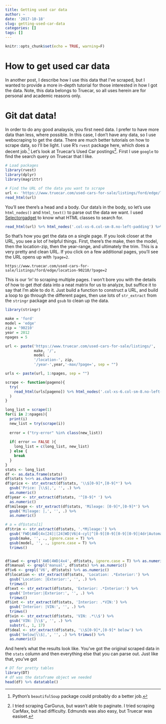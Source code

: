 ```yaml
---
title: Getting used car data
author: ~
date: '2017-10-18'
slug: getting-used-car-data
categories: []
tags: []
---
```

```r
knitr::opts_chunk$set(echo = TRUE, warning=F)
```

# How to get used car data
In another post, I describe how I use this data that I've scraped, but I wanted to provide a more in-depth tutorial for those interested in how I got the data. Note, this data belongs to Truecar, so all uses herein are for personal and academic reasons only.

# Git dat data!
In order to do any good analaysis, you first need data. I prefer to have more data than less, where possible. In this case, I don't have any data, so I use webscraping to get the data. There are much better tutorials on how to scrape data, so I'll be light. I use R's `rvest` package here, which does a decent job.[^1] Let's look at Truecar's Used Car postings[^2]. First I use `google` to find the search query on Truecar that I like. 

[^1]: Python's `beautifulSoup` package could probably do a better job.

[^2]:I tried scraping CarGurus, but wasn't able to paginate. I tried scraping CarMax, but had difficulty. Edmunds was also easy, but Truecar was easiset.


```r
# Load packages
library(rvest)
library(dplyr)
library(magrittr)
```
```r
# Find the URL of the data you want to scrape
url <- 'https://www.truecar.com/used-cars-for-sale/listings/ford/edge/location-90210/year-2015-max/?trimSlug=sel-awd'
read_html(url)
```

You'll see there's a head and a body. Our data's in the body, so let's use `html_nodes()` and `html_text()` to parse out the data we want. I used [Selectorgadget](https://cran.r-project.org/web/packages/rvest/vignettes/selectorgadget.html) to know what HTML classes to search for.

```r
read_html(url) %>% html_nodes('.col-xs-6.col-sm-8.no-left-padding') %>% html_text()
```

So that's how you get the data on a single page. If you look closer at the URL, you see a lot of helpful things. First, there's the make, then the model, then the location-zip, then the year-range, and ultimately the trim. This is a very pretty and clean URL. If you click on a few additional pages, you'll see the URL opens up with `?page=2`.
```
https://www.truecar.com/used-cars-for-sale/listings/ford/edge/location-90210/?page=2
```
This is our 'in' to scraping multiple pages. I won't bore you with the details of how to get _that_ data into a neat matrix for us to analyze, but suffice it to say that I'm able to do it. Just build a function to construct a URL, and build a loop to go through the different pages, then use lots of `str_extract` from the `stringr` package and `gsub` to clean up the data.

```r
library(stringr)

make = 'ford'
model = 'edge'
zip = '90210'
year = 2012
npages = 5

url <- paste('https://www.truecar.com/used-cars-for-sale/listings/', 
             make, '/', 
             model ,
             '/location-', zip,
             '/year-',year,'-max/?page=', sep = "")

urls <- paste(url, 1:npages, sep = "")

scrape <- function(pageno){
  try(
    read_html(urls[pageno]) %>% html_nodes('.col-xs-6.col-sm-8.no-left-padding') %>% html_text()
  )
}

long_list = scrape(1)
for(i in 2:npages){
  print(i)
  new_list = try(scrape(i))
  
  error = ("try-error" %in% class(new_list))
  
  if( error == FALSE ){
    long_list = c(long_list, new_list) 
  } else {
    break
  }
}
stats <- long_list
df <- as.data.frame(stats)
df$stats %<>% as.character()
df$price <- str_extract(df$stats, '\\$[0-9]*,[0-9]*') %>% 
  gsub('Price: |\\$|,', '', .) %>%
  as.numeric()
df$year <- str_extract(df$stats, '^[0-9]* ') %>% 
  as.numeric()
df$mileage <- str_extract(df$stats, 'Mileage: [0-9]*,[0-9]*') %>% 
  gsub('Mileage: |,', '', .) %>%
  as.numeric()

# a = df$stats[1]
df$trim <- str_extract(df$stats, '.*Mileage:') %>% 
  gsub('FWD|AWD|4x[24]|[24]WD|V6|4-cyl|^[0-9][0-9][0-9][0-9]|4dr|Automatic|Manual|Mileage:', '', ., ignore.case = T) %>% 
  gsub(make, '', ., ignore.case = T) %>% 
  gsub(model, '', ., ignore.case = T) %>% 
  trimws() 


df$awd <- grepl('AWD|4WD|4x4', df$stats, ignore.case = T) %>% as.numeric()
df$manual <- grepl('manual', df$stats) %>% as.numeric()
df$v6 <- grepl('V6', df$stats) %>% as.numeric()
df$location <- str_extract(df$stats, 'Location: .*Exterior:') %>% 
  gsub('Location: |Exterior:', '', .) %>% 
  trimws() 
df$ext <- str_extract(df$stats, 'Exterior: .*Interior:') %>% 
  gsub('Interior:|Exterior:', '', .) %>% 
  trimws() 
df$int <- str_extract(df$stats, 'Interior: .*VIN:') %>% 
  gsub('Interior: |VIN:', '', .) %>% 
  trimws() 
df$vin <- str_extract(df$stats, 'VIN: .*\\$') %>% 
  gsub('VIN: |\\$', '', .) %>% 
  substr(., 1, 17)
df$deal <- str_extract(df$stats, '\\$[0-9]*,[0-9]* below') %>% 
  gsub('below|\\$|,', '', .) %>% trimws() %>%
  as.numeric()

```

And here's what the results look like. You've got the original scraped data in the `stats` column and then everything else that you can parse out. Just like that, you've got
```r
# DT for pretty tables
library(DT)
# df was the dataframe object we needed
head(df) %>% datatable()
```

